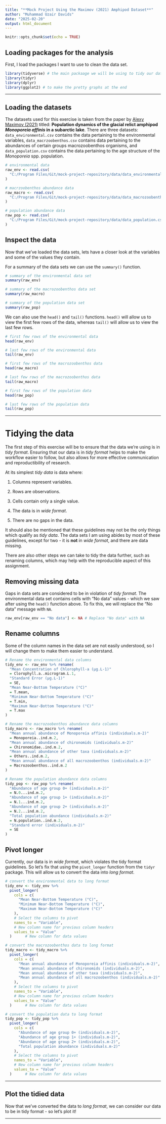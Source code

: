 ```yaml
---
title: "**Mock Project Using the Maximov (2021) Amphipod Dataset**"
author: "Muhammad Uzair Davids"
date: "2025-02-20"
output: html_document
---
```


```r
knitr::opts_chunk$set(echo = TRUE)
```

## **Loading packages for the analysis**
First, I load the packages I want to use to clean the data set. 

```r
library(tidyverse) # the main packaage we will be using to tidy our data
library(tidyr)
library(dplyr)
library(ggplot2) # to make the pretty graphs at the end
```

--- 

## **Loading the datasets**

The datasets used for this exercise is taken from the paper by [Alexy Maximov 
(2021)](https://doi.org/10.5061/dryad.0zpc866z6) titled: **Population dynamics 
of the glacial relict amphipod *Monoporeia affinis* in a subarctic lake**. 
There are three datasets: `data_environmental.csv` contains the data pertaining 
to the environmental variables, `data_macrzoobenthos.csv` contains data 
pertaining to the abundances of certain groups macrozoobenthos organisms, and
`data_population.csv` contains the data pertaining to the age structure of the 
*Monoporeia* spp. population. 

```r
# environmental data
raw_env <- read.csv(
  "C:/Program Files/Git/mock-project-repository/data/data_environmental.csv"
)

# macrzoobenthos abundance data
raw_macro <- read.csv(
  "C:/Program Files/Git/mock-project-repository/data/data_macrozoobenthos.csv"
) 

# population abundance data
raw_pop <- read.csv(
  "C:/Program Files/Git/mock-project-repository/data/data_population.csv"
)
```

## **Inspect the data**

Now that we've loaded the data sets, lets have a closer look at the variables 
and some of the values they contain.

For a summary of the data sets we can use the `summary()` function. 
 
```r
# summary of the environmental data set
summary(raw_env)
```

```r
# summary of the macrozoobenthos data set
summary(raw_macro)
```

```r
# summary of the population data set
summary(raw_pop)
```

We can also use the `head()` and `tail()` functions. `head()` will allow us to 
view the first few rows of the data, whereas `tail()` will allow us to view the 
last few rows.

```r
# first few rows of the environmental data
head(raw_env)

# last few rows of the environmental data
tail(raw_env)
```

```r
# first few rows of the macrozoobenthos data
head(raw_macro)

# last few rows of the macrozoobenthos data
tail(raw_macro)
```

```r
# first few rows of the population data
head(raw_pop)

# last few rows of the population data
tail(raw_pop)
```

---

# **Tidying the data**

The first step of this exercise will be to ensure that the data we're using is
in *tidy format*. Ensuring that our data is in *tidy format* helps to make the 
workflow easier to follow, but also allows for more effective communication and 
reproductibility of research. 

At its simplest *tidy data* is data where:

1. Columns represent variables.

2. Rows are observations.

3. Cells contain only a single value.

4. The data is in *wide format*.

5. There are no gaps in the data. 

It should also be mentioned that these guidelines may not be the only things
which qualify as *tidy data*. The data sets I am using abides by most of these 
guidelines, except for two - it is **not** in *wide format*, and there are data 
missing. 

There are also other steps we can take to tidy the data further, such as 
renaming columns, which may help with the reproducible aspect of this 
assignment.

## **Removing missing data**

Gaps in data sets are considered to be in violation of *tidy format*. The 
environmental data set contains cells with "No data" values - which we saw 
after using the `head()` function above. To fix this, we will replace the "No 
data" message with `NA`. 

```r
raw_env[raw_env == "No data"] <- NA # Replace "No data" with NA
```

## **Rename columns**

Some of the column names in the data set are not easily understood, so I 
will change them to make them easier to understand.

```r
# Rename the environmental data columns
tidy_env <- raw_env %>% rename(
  "Mean Concentration of Chlorophyll-a (µg.L-1)" 
  = Clorophyll.a..microgram.L.1,
  "Standard Error (µg.L-1)" 
  = SE,
  "Mean Near-Bottom Temperature (°C)" 
  = T.mean,
  "Minimum Near-Bottom Temperature (°C)" 
  = T.min,
  "Maximum Near-Bottom Temperature (°C)" 
  = T.max
)

# Rename the macrozoobenthos abundance data columns
tidy_macro <- raw_macro %>% rename(
  "Mean annual abundance of Monoporeia affinis (individuals.m-2)" 
  = Monoporeia..ind.m.2,
  "Mean annual abundance of chironomids (individuals.m-2)" 
  = Chironomidae..ind.m.2,
  "Mean annual abundance of other taxa (individuals.m-2)" 
  = Others..ind.m.2,
  "Mean annual abundance of all macrozoobenthos (individuals.m-2)" 
  = Macrozoobenthos..ind.m.2
)

# Rename the population abundance data columns
tidy_pop <- raw_pop %>% rename(
  "Abundance of age group 0+ (individuals.m-2)"
  = N.0...ind.m.2,
  "Abundance of age group 1+ (individuals.m-2)"
  = N.1...ind.m.2,
  "Abundance of age group 2+ (individuals.m-2)"
  = N.2...ind.m.2,
  "Total population abundance (individuals.m-2)"
  = N.population..ind.m.2,
  "Standard error (individuals.m-2)" 
  = SE
)
```

## **Pivot longer**

Currently, our data is in *wide format*, which violates the tidy format 
guidelines. So let's fix that using the `pivot_longer` function from the `tidyr` 
package. This will allow us to convert the data into *long format*.

```r
# convert the environmental data to long format
tidy_env <- tidy_env %>%
  pivot_longer(
    cols = c(
      "Mean Near-Bottom Temperature (°C)",
      "Minimum Near-Bottom Temperature (°C)",
      "Maximum Near-Bottom Temperature (°C)"
    ),
    # Select the columns to pivot
    names_to = "Variable",
    # New column name for previous column headers
    values_to = "Value"
  )      # New column for data values

# convert the macrozoobenthos data to long format
tidy_macro <- tidy_macro %>%
  pivot_longer(
    cols = c(
      "Mean annual abundance of Monoporeia affinis (individuals.m-2)",
      "Mean annual abundance of chironomids (individuals.m-2)",
      "Mean annual abundance of other taxa (individuals.m-2)",
      "Mean annual abundance of all macrozoobenthos (individuals.m-2)"
    ),
    # Select the columns to pivot
    names_to = "Variable",
    # New column name for previous column headers
    values_to = "Value"
  )      # New column for data values

# convert the population data to long format
tidy_pop <- tidy_pop %>%
  pivot_longer(
    cols = c(
      "Abundance of age group 0+ (individuals.m-2)",
      "Abundance of age group 1+ (individuals.m-2)",
      "Abundance of age group 2+ (individuals.m-2)",
      "Total population abundance (individuals.m-2)"
    ),
    # Select the columns to pivot
    names_to = "Variable",
    # New column name for previous column headers
    values_to = "Value"
  )      # New column for data values
```

---

## **Plot the tidied data**
Now that we've converted the data to *long format*, we can consider our data to
be in tidy format - so let's plot it!


---

